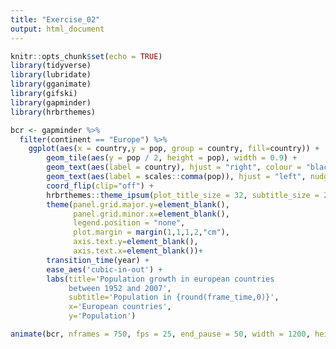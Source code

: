 ```yaml
---
title: "Exercise_02"
output: html_document
---
```


```r
knitr::opts_chunk$set(echo = TRUE)
library(tidyverse)
library(lubridate)
library(gganimate)
library(gifski)
library(gapminder)
library(hrbrthemes)
```


```r
bcr <- gapminder %>% 
  filter(continent == "Europe") %>% 
    ggplot(aes(x = country,y = pop, group = country, fill=country)) +
        geom_tile(aes(y = pop / 2, height = pop), width = 0.9) +
        geom_text(aes(label = country), hjust = "right", colour = "black", fontface = "bold", nudge_y = -100000) +
        geom_text(aes(label = scales::comma(pop)), hjust = "left", nudge_y = 100000, colour = "grey30") +
        coord_flip(clip="off") +
        hrbrthemes::theme_ipsum(plot_title_size = 32, subtitle_size = 24, base_size = 20) +
        theme(panel.grid.major.y=element_blank(),
              panel.grid.minor.x=element_blank(),
              legend.position = "none",
              plot.margin = margin(1,1,1,2,"cm"),
              axis.text.y=element_blank(),
              axis.text.x=element_blank())+
        transition_time(year) +
        ease_aes('cubic-in-out') +
        labs(title='Population growth in european countries
             between 1952 and 2007',
             subtitle='Population in {round(frame_time,0)}',
             x='European countries',
             y='Population')

animate(bcr, nframes = 750, fps = 25, end_pause = 50, width = 1200, height = 900)
```
